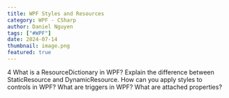 ```yaml
---
title: WPF Styles and Resources
category: WPF - CSharp
author: Daniel Nguyen
tags: ["#WPF"]
date: 2024-07-14
thumbnail: image.png
featured: true
---
```


4
What is a ResourceDictionary in WPF?
Explain the difference between StaticResource and DynamicResource.
How can you apply styles to controls in WPF?
What are triggers in WPF?
What are attached properties?